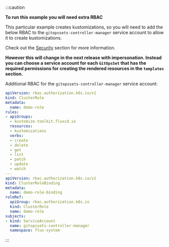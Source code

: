 
:::caution

**To run this example you will need extra RBAC**

This particular example creates kustomizations, so you will need to add the below RBAC
to the `gitopssets-controller-manager` service account to allow it to create kustomizations.

Check out the [Security](./intro.mdx#security) section for more information.

**However this will change in the next release with impersonation. Instead you can choose a service account
for each `GitOpsSet` that has the required permissions for creating the rendered resources in the
`templates` section.**

Additional RBAC for the `gitopssets-controller-manager` service account:

```yaml
apiVersion: rbac.authorization.k8s.io/v1
kind: ClusterRole
metadata:
  name: demo-role
rules:
- apiGroups:
  - kustomize.toolkit.fluxcd.io
  resources:
  - kustomizations
  verbs:
  - create
  - delete
  - get
  - list
  - patch
  - update
  - watch
---
apiVersion: rbac.authorization.k8s.io/v1
kind: ClusterRoleBinding
metadata:
  name: demo-role-binding
roleRef:
  apiGroup: rbac.authorization.k8s.io
  kind: ClusterRole
  name: demo-role
subjects:
- kind: ServiceAccount
  name: gitopssets-controller-manager
  namespace: flux-system
```

:::

